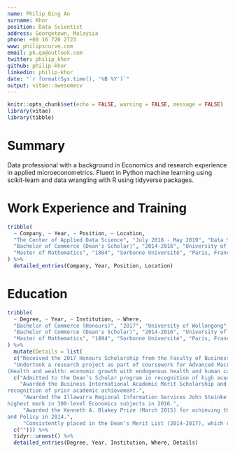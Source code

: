 ```yaml
---
name: Philip Qing An 
surname: Khor
position: Data Scientist
address: Georgetown, Malaysia
phone: +60 16 720 2723
www: philipscurve.com
email: pk.qa@outlook.com
twitter: philip_khor
github: philip-khor
linkedin: philip-khor
date: "`r format(Sys.time(), '%B %Y')`"
output: vitae::awesomecv
---
```


```r
knitr::opts_chunk$set(echo = FALSE, warning = FALSE, message = FALSE)
library(vitae)
library(tibble)
```

# Summary

Data professional with a background in Economics and research experience in applied microeconometrics. Fluent in Python machine learning using scikit-learn and data wrangling with R using tidyverse packages.

# Work Experience and Training 

```r
tribble(
  ~ Company, ~ Year, ~ Position, ~ Location, 
  "The Center of Applied Data Science", "July 2018 - May 2019", "Data Scientist Associate", "Bangsar South, Kuala Lumpur",
  "Bachelor of Commerce (Dean's Scholar)", "2014-2016", "University of Wollongong", "NSW, Australia",
  "Master of Mathematics", "1894", "Sorbonne Université", "Paris, France"
) %>% 
  detailed_entries(Company, Year, Position, Location)
```

# Education

```r
tribble(
  ~ Degree, ~ Year, ~ Institution, ~ Where, 
  "Bachelor of Commerce (Honours)", "2017", "University of Wollongong", "NSW, Australia",
  "Bachelor of Commerce (Dean's Scholar)", "2014-2016", "University of Wollongong", "NSW, Australia",
  "Master of Mathematics", "1894", "Sorbonne Université", "Paris, France"
) %>% 
  mutate(Details = list(
  c("Received the 2017 Honours Scholarship from the Faculty of Business based on academic performance, research and leadership potential.", 
  "Undertook a research project as part of coursework for Advanced Macroeconomic Theory
(Health and wealth: economic growth with endogenous health and human capital.)"), 
  c("Admitted to the Dean’s Scholar program in recognition of high academic achievement.", 
    "Awarded the Business International Academic Merit Scholarship and the Undergraduate Excellence Scholarship in
recognition of prior academic achievement.", 
     "Awarded the Illawarra Regional Information Services John Steinke Prize in Economics (April 2017) for achieving the
highest mark in 300-level Economics subjects in 2016.", 
     "Awarded the Kenneth A. Blakey Prize (March 2015) for achieving the highest aggregate mark in Microeconomic Theory
and Policy in 2014.", 
     "Consistently placed in the Dean’s Merit List (2014-2017), which ranks the top 5% of students in the Faculty of Business."), 
  c(""))) %>% 
  tidyr::unnest() %>% 
  detailed_entries(Degree, Year, Institution, Where, Details)
```




